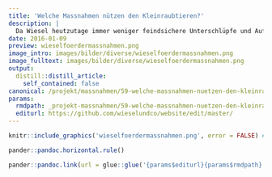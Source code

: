 ```yaml
---
title: 'Welche Massnahmen nützen den Kleinraubtieren?'
description: |
  Da Wiesel heutzutage immer weniger feindsichere Unterschlüpfe und Aufzuchtstätten sowie Deckung bietende Strukturen in der Landschaft vorfinden, ist es für diese zierlichen Mäusejäger schwierig zu überleben. An vielen Orten werden sie immer seltener. Das Heft von Agrofutura und WIN Wieselnetz zeigt auf, mit welchen Massnahmen man Wiesel fördern und gleichzeitig Mäuseprobleme längerfristig unter Kontrolle halten kann. Wiesel & Co am Zimmerberg fördert im Bezirk Horgen die im Heft beschriebenen Massnahmen. Die Wahl erfolgt zusammen mit dem Landeigner bzw. -bewirtschafter situationsabhängig. Die Naturschutzvereine der Trägerschaft unterstützen die Realisierung beratend, tatkräftig und bei ausgewählten Massnahmen zudem finanziell. WiCoZ ist der Meinung, dass Klein- und Grossstrukturen nicht dogmatisch nach Schema X gebaut werden sollen; Schliesslich sind die unzähligen Organismen unseres Ökosystems auf die Koexistenz sehr unterschiedlicher Teillebensräume angewiesen.  Erfahren Sie in den folgenden Beiträgen, wie einzelne Typen von Deckungsstrukturen für Wiesel & Co besonders wirkungsvoll werden. Kleine Empfehlungen zur Vorgehensweise bei der Anlage können den Unterschied ausmachen, dass sich die Zielarten wirklich ansiedeln.  
date: 2016-01-09
preview: wieselfoerdermassnahmen.png
image_intro: images/bilder/diverse/wieselfoerdermassnahmen.png
image_fulltext: images/bilder/diverse/wieselfoerdermassnahmen.png
output:
  distill::distill_article:
    self_contained: false
canonical: /projekt/massnahmen/59-welche-massnahmen-nuetzen-den-kleinraubtieren-am-zimmerberg
params:
  rmdpath: _projekt-massnahmen/59-welche-massnahmen-nuetzen-den-kleinra/59-welche-massnahmen-nuetzen-den-kleinra.Rmd
  editurl: https://github.com/wieselundco/website/edit/master/
---
```



```r
knitr::include_graphics('wieselfoerdermassnahmen.png', error = FALSE) #images/bilder/diverse/wieselfoerdermassnahmen.png
```



```r
pander::pandoc.horizontal.rule()

pander::pandoc.link(url = glue::glue('{params$editurl}{params$rmdpath}'),text = 'Artikel bearbeiten')
```

<!--http://wieselundco.ch/projekt/massnahmen/59-welche-massnahmen-nuetzen-den-kleinraubtieren-am-zimmerberg-->

